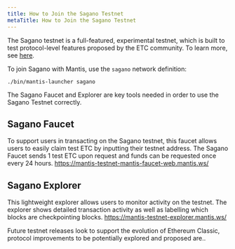 ```yaml
---
title: How to Join the Sagano Testnet
metaTitle: How to Join the Sagano Testnet
---
```


The Sagano testnet is a full-featured, experimental testnet, which is built to test protocol-level features proposed by the ETC community.
To learn more, see [here](#).

To join Sagano with Mantis, use the `sagano` network definition:

```
./bin/mantis-launcher sagano
```

The Sagano Faucet and Explorer are key tools needed in order to use the Sagano Testnet correctly.

## Sagano Faucet

To support users in transacting on the Sagano testnet, this faucet allows users to easily claim test ETC by inputting their testnet address.
The Sagano Faucet sends 1 test ETC upon request and funds can be requested once every 24 hours.
https://mantis-testnet-mantis-faucet-web.mantis.ws/

## Sagano Explorer

This lightweight explorer allows users to monitor activity on the testnet. The explorer shows detailed transaction activity as well as labelling which blocks are checkpointing blocks.
https://mantis-testnet-explorer.mantis.ws/

Future testnet releases look to support the  evolution of  Ethereum Classic, protocol improvements to be potentially explored and proposed are..
